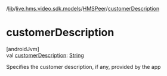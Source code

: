 /[lib](/api-reference/android/v2/home/content)/[live.hms.video.sdk.models](../index)/[HMSPeer](index)/[customerDescription](customer-description)

# customerDescription

[androidJvm]\
val [customerDescription](customer-description): [String](https://kotlinlang.org/api/latest/jvm/stdlib/kotlin/-string/index.html)

Specifies the customer description, if any, provided by the app
